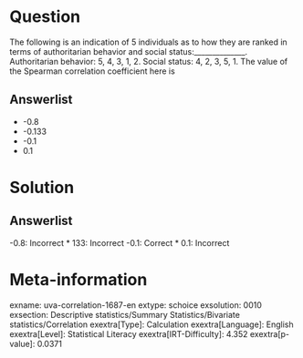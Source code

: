 Question
========

The following is an indication of 5 individuals as to how they are ranked in terms of authoritarian behavior and social status:______________. Authoritarian behavior: 5, 4, 3, 1, 2. Social status: 4, 2, 3, 5, 1. The value of the Spearman correlation coefficient here is

Answerlist
----------

* -0.8
* -0.133
* -0.1
* 0.1

Solution
========

Answerlist
----------

-0.8: Incorrect
* 133: Incorrect
-0.1: Correct
* 0.1: Incorrect

Meta-information
================
exname: uva-correlation-1687-en
extype: schoice
exsolution: 0010
exsection: Descriptive statistics/Summary Statistics/Bivariate statistics/Correlation
exextra[Type]: Calculation
exextra[Language]: English
exextra[Level]: Statistical Literacy
exextra[IRT-Difficulty]: 4.352
exextra[p-value]: 0.0371
